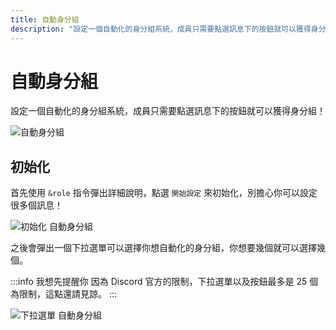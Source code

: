 ---
title: 自動身分組
description: "設定一個自動化的身分組系統，成員只需要點選訊息下的按鈕就可以獲得身分組！"
---


# 自動身分組

設定一個自動化的身分組系統，成員只需要點選訊息下的按鈕就可以獲得身分組！

![自動身分組](/img/docs/role/role.png)

## 初始化

<Adsense/>

首先使用 `&role` 指令彈出詳細說明，點選 `開始設定` 來初始化，別擔心你可以設定很多個訊息！

![初始化 自動身分組](/img/docs/role/setup.png)

之後會彈出一個下拉選單可以選擇你想自動化的身分組，你想要幾個就可以選擇幾個。

:::info 我想先提醒你
因為 Discord 官方的限制，下拉選單以及按鈕最多是 25 個為限制，這點還請見諒。
:::

![下拉選單 自動身分組](/img/docs/role/menu.png)

<Adsense/>